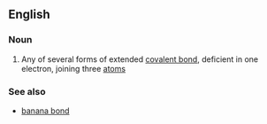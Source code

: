 ==English==

===Noun===
{{wikipedia}}
{{en-noun|head=[[three]]-[[center]] [[two]]-[[electron]] [[bond]]}}

# {{context|chemistry|lang=en}} Any of several forms of extended [[covalent bond]], deficient in one electron, joining three [[atom]]s

===See also===
*[[banana bond]]